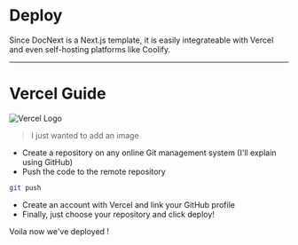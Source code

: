 # Deploy
Since DocNext is a Next.js template, it is easily integrateable with Vercel and even self-hosting platforms like Coolify.

---

# Vercel Guide
![Vercel Logo](https://ik.imagekit.io/asyrafhussin/purecss/vercel-logo_pRxdMheEW.png?tr=w-1080)

> I just wanted to add an image  

- Create a repository on any online Git management system (I'll explain using GitHub)
- Push the code to the remote repository
```bash
git push
```

- Create an account with Vercel and link your GitHub profile
- Finally, just choose your repository and click deploy!

Voila now we've deployed !